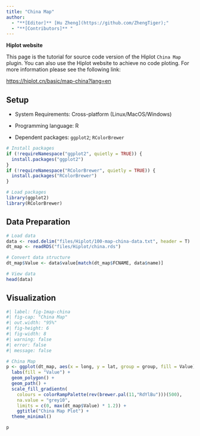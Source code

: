 ```yaml
---
title: "China Map"
author:
  - "**[Editor]** [Hu Zheng](https://github.com/ZhengTiger);"
  - "**[Contributors]** "
---
```


::: callout-note
**Hiplot website**

This page is the tutorial for source code version of the Hiplot `China Map` plugin. You can also use the Hiplot website to achieve no code ploting. For more information please see the following link:

<https://hiplot.cn/basic/map-china?lang=en>
:::


## Setup

-   System Requirements: Cross-platform (Linux/MacOS/Windows)

-   Programming language: R

-   Dependent packages: `ggplot2`; `RColorBrewer`

```r
# Install packages
if (!requireNamespace("ggplot2", quietly = TRUE)) {
  install.packages("ggplot2")
}
if (!requireNamespace("RColorBrewer", quietly = TRUE)) {
  install.packages("RColorBrewer")
}

# Load packages
library(ggplot2)
library(RColorBrewer)
```

## Data Preparation

```r
# Load data
data <- read.delim("files/Hiplot/100-map-china-data.txt", header = T)
dt_map <- readRDS("files/Hiplot/china.rds")

# Convert data structure
dt_map$Value <- data$value[match(dt_map$FCNAME, data$name)]

# View data
head(data)
```

## Visualization

```r
#| label: fig-1map-china
#| fig-cap: "China Map"
#| out.width: "95%"
#| fig-height: 6
#| fig-width: 8
#| warning: false
#| error: false
#| message: false

# China Map
p <- ggplot(dt_map, aes(x = long, y = lat, group = group, fill = Value)) +
  labs(fill = "Value") +
  geom_polygon() +
  geom_path() +
  scale_fill_gradientn(
    colours = colorRampPalette(rev(brewer.pal(11,"RdYlBu")))(500),
    na.value = "grey10",
    limits = c(0, max(dt_map$Value) * 1.2)) +
    ggtitle("China Map Plot") +
  theme_minimal()

p
```



